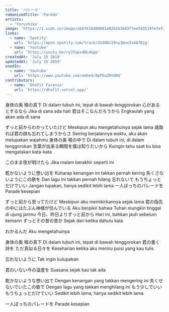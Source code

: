 ```yaml
---
title: 'パレード'
romanizedTitle: 'Parēdo'
artists:
  - 'Yorushika'
image: 'https://i.scdn.co/image/ab67616d00001e02b1b3b83ffee5925197e7ef2c'
links:
  - name: 'Spotify'
    url: 'https://open.spotify.com/track/2SdXNiI9ny1WunIx4A7Bjg'
  - name: 'Youtube'
    url: 'https://youtu.be/ry3Tupx4BL4&pp'
createdAt: 'July 15 2019'
updatedAt: 'July 15 2019'
usedIn:
  - name: 'Youtube'
    url: 'https://www.youtube.com/embed/0pPSuZOYd0U'
contributors:
  - name: 'Dhafit Farenza'
    url: 'https://dhafit.vercel.app/'
---
```


身体の奥 喉の真下
Di dalam tubuh ini, tepat di bawah tenggorokan
心があるとするなら
Jika di sana ada hati
君はそこなんだろうから
Engkaulah yang akan ada di sana

ずっと前からわかっていたけど
Meskipun aku mengetahuinya sejak lama
歳取れば君の顔も忘れてしまうからさ
Seiring berjalannya waktu, aku akan melupakan wajahmu
身体の奥 喉の中で
Di dalam tubuh ini, di dalam tenggorokan
言葉が出来る瞬間を僕は知りたいから
Kuingin tahu saat ku bisa mengatakan kata-kata

このまま夜が明けたら
Jika malam berakhir seperti ini

乾かないように想い出を
Kuharap kenangan ini takkan pernah kering
失くさないようにこの歌を
Dan lagu ini takkan pernah hilang
忘れないで もうちょっとだけでいい
Jangan lupakan, hanya sedikit lebih lama
一人ぼっちのパレードを
Parade kesepian

ずっと前から思ってたけど
Meskipun aku memikirkannya sejak lama
君の指先の中にはたぶん神様が住んでいる
Aku berpikir bahwa Tuhan mungkin tinggal di ujung jarimu
今日、昨日よりずっと前から
Hari ini, bahkan jauh sebelum kemarin
ずっとその昔の昔か
Sejak dari ketika dahulu kala

わかるんだ
Aku mengetahuinya

身体の奥 喉の真下
Di dalam tubuh ini, tepat di bawah tenggorokan
君の書く詩を ただ真似る日々を
Keseharian ketika aku meniru puisi yang kau tulis

忘れないように
Tak ingin kulupakan

君のいない今の温度を
Suasana sejak kau tak ada

乾かないような想い出で
Dengan kenangan yang takkan mengering ini
失くせないでいたこの歌で
Dengan lagu yang takkan menghilang ini
もう少しでいい もうちょっとだけでいい
Sedikit lebih lama, hanya sedikit lebih lama

一人ぼっちのパレードを
Parade kesepian
